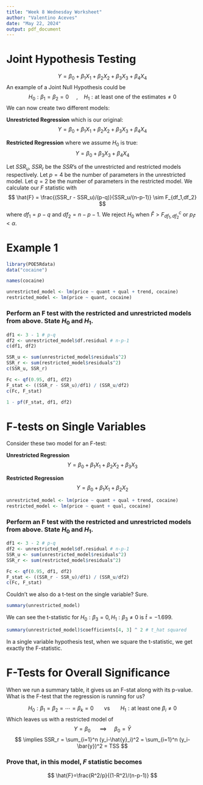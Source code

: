 ```yaml
---
title: "Week 8 Wednesday Worksheet"
author: "Valentino Aceves"
date: "May 22, 2024"
output: pdf_document
---
```


# Joint Hypothesis Testing

$$
Y =\beta_0 + \beta_1X_1 + \beta_2X_2 + \beta_3X_3 + \beta_4X_4
$$
An example of a Joint Null Hypothesis could be
$$
H_0: \beta_1 =\beta_2=0\ \ \ \ \ , \ \ \ \ H_1:\text{at least one of the estimates}\ne0
$$
We can now create two different models:

**Unrestricted Regression** which is our original:
$$
Y =\beta_0 + \beta_1X_1 + \beta_2X_2 + \beta_3X_3 + \beta_4X_4
$$

**Restricted Regression** where we assume $H_0$ is true:
$$
Y =\beta_0 + \beta_3X_3 + \beta_4X_4
$$

Let $SSR_u$, $SSR_r$ be the $SSR$'s of the unrestricted and restricted models respectively. Let $p=4$ be the number of parameters in the unrestricted model. Let $q=2$ be the number of parameters in the restricted model. 
We calculate our $F$ statistic with
$$
\hat{F} = \frac{(SSR_r - SSR_u)/(p-q)}{SSR_u/(n-p-1)} \sim F_{df_1,df_2}
$$
where $df_1 = p-q$ and $df_2 = n-p-1$. We reject $H_0$ when $\hat{F} > F_{df_1,df_2}^c$ or $p_{\hat{F}} < \alpha$.

\newpage

# Example 1

```r
library(POE5Rdata)
data("cocaine")
```
```r
names(cocaine)
```


```r
unrestricted_model <- lm(price ~ quant + qual + trend, cocaine)
restricted_model <- lm(price ~ quant, cocaine)
```
### Perform an F test with the restricted and unrestricted models from above. State $H_0$ and $H_1$.

```r
df1 <- 3 - 1 # p-q
df2 <- unrestricted_model$df.residual # n-p-1
c(df1, df2)
```

```r
SSR_u <- sum(unrestricted_model$residuals^2)
SSR_r <- sum(restricted_model$residuals^2)
c(SSR_u, SSR_r)
```

```r
Fc <- qf(0.95, df1, df2)
F_stat <- ((SSR_r - SSR_u)/df1) / (SSR_u/df2)
c(Fc, F_stat)
```


```r
1 - pf(F_stat, df1, df2)
```

\newpage

# F-tests on Single Variables

Consider these two model for an F-test:

**Unrestricted Regression**
$$
Y =\beta_0 + \beta_1X_1 + \beta_2X_2 + \beta_3X_3 
$$

**Restricted Regression**
$$
Y =\beta_0 + \beta_1X_1 + \beta_2X_2
$$



```r
unrestricted_model <- lm(price ~ quant + qual + trend, cocaine)
restricted_model <- lm(price ~ quant + qual, cocaine)
```
### Perform an F test with the restricted and unrestricted models from above. State $H_0$ and $H_1$.

```r
df1 <- 3 - 2 # p-q
df2 <- unrestricted_model$df.residual # n-p-1
SSR_u <- sum(unrestricted_model$residuals^2)
SSR_r <- sum(restricted_model$residuals^2)
```

```r
Fc <- qf(0.95, df1, df2)
F_stat <- ((SSR_r - SSR_u)/df1) / (SSR_u/df2)
c(Fc, F_stat)
```

Couldn't we also do a t-test on the single variable? Sure.

```r
summary(unrestricted_model)
```

We can see the t-statistic for $H_0: \beta_3 = 0, H_1:\beta_3\ne0$ is $\hat{t}=-1.699$. 

```r
summary(unrestricted_model)$coefficients[4, 3] ^ 2 # t_hat squared
```

In a single variable hypothesis test, when we square the t-statistic, we get exactly the F-statistic.

\newpage

# F-Tests for Overall Significance

When we run a summary table, it gives us an F-stat along with its p-value. What is the F-test that the regression is running for us?

$$
H_0:\beta_1=\beta_2=\cdots=\beta_k=0 \ \ \ \ \ \ \ \text{vs}\ \ \ \ \ \ \ H_1:\text{at least one } \beta_i\ne0
$$
Which leaves us with a restricted model of
$$
Y=\beta_0\ \ \ \ \ \ \implies\ \ \ \ \ \beta_0=\bar{Y}
$$
$$
\implies SSR_r = \sum_{i=1}^n (y_i-\hat{y}_i)^2 = \sum_{i=1}^n (y_i-\bar{y})^2 = TSS
$$

### Prove that, in this model, $F$ statistic becomes

$$
\hat{F}=\frac{R^2/p}{(1-R^2)/(n-p-1)}
$$


